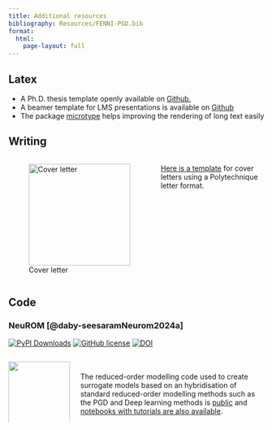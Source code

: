 ```yaml
---
title: Additional resources
bibliography: Resources/FENNI-PGD.bib
format:
  html:
    page-layout: full
---
```


## Latex 

* A Ph.D. thesis template openly available on <a href="https://github.com/floiseau/PhD_Thesis_Template">Github.</a>
* A beamer template for LMS presentations is available on [Github](https://github.com/AlexandreDabySeesaram/Slideshow_Template)
* The package [microtype](https://ctan.org/pkg/microtype) helps improving the rendering of long text easily

## Writing

<div style="display: flex; align-items: flex-start;">
  
  ![Cover letter](Resources/Documents/Writing/Letter_Polytechnique.png){width=200px style="margin-right: 20px;"}

  <p>
  [Here is a template](Resources/Documents/Writing/CoverLetter.zip) for cover letters using a Polytechnique letter format.
  </p>

</div>

## Code

### NeuROM [@daby-seesaramNeurom2024a]
[![PyPI Downloads](https://img.shields.io/pypi/dm/NeuROM-Py.svg?label=PyPI%20downloads)](
https://pypi.org/project/NeuROM-Py/)
[![GitHub license](https://img.shields.io/github/license/alexandredabyseesaram/neurom)](https://github.com/alexandredabyseesaram/neurom)
[![DOI](https://zenodo.org/badge/DOI/10.5281/zenodo.13772741.svg)](https://doi.org/10.5281/zenodo.13772741)

:::: {.columns}

::: {.column width="25%"}

![](https://alexandredabyseesaram.github.io/Resources/Images/NeuROM_ter.svg){width="100%" fig-align="center"}

:::

::: {.column width="75%"}

:::: {style='margin-top: 2.5em;'}
::::

The reduced-order modelling code used to create surrogate models based on an hybridisation of standard reduced-order modelling methods such as the PGD and Deep learning methods is [public](https://github.com/AlexandreDabySeesaram/NeuROM) and [notebooks with tutorials are also available](https://fenni-pgd-aldabyse-d62c0089e00d70057d8fae6bbaedf6cf1d181c44edf5.gitlabpages.inria.fr/).


:::

::::